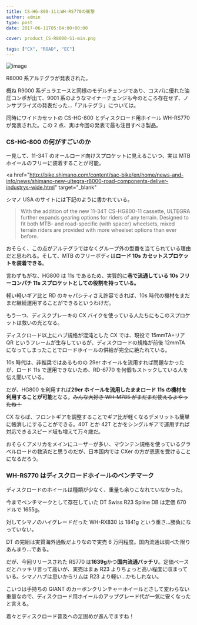 ---
title: CS-HG-800-11とWH-RS770の衝撃
author: admin
type: post
date: 2017-06-11T05:04:00+00:00

cover: product_CS-R8000-S1-min.png

tags: ["CX", "ROAD", "EC"]
---

![image](./product_CS-R8000-S1-min.png)

R8000 系アルテグラが発表された。

概ね R9000 系デュラエースと同様のモデルチェンジであり、コスパに優れた油圧コンポが出て、9001 系のようなマイナーチェンジも今のところ存在せず、ノンサプライズの発表だった…「アルテグラ」については。

同時にワイドカセットの CS-HG-800 とディスクロード用ホイール WH-RS770 が発表された。この 2 点、実は今回の発表で最も注目すべき製品。

### CS-HG-800 の何がすごいのか

一見して、11-34T のオールロード向けスプロケットに見えるこいつ、実は MTB ホイールのフリーに装着することが可能。

<a
  href="http://bike.shimano.com/content/sac-bike/en/home/news-and-info/news/shimano-new-ultegra-r8000-road-components-deliver-industrys-wide.html"
  target="_blank"
>
  シマノ USA
</a>
のサイトには下記のように書かれている。

> With the addition of the new 11-34T CS-HG800-11 cassette, ULTEGRA further expands gearing options for riders of any terrain. Designed to fit both MTB- and road-specific (with spacer) wheelsets, mixed terrain riders are provided with more wheelset options than ever before.

おそらく、この点がアルテグラではなくグループ外の型番を当てられている理由だと思われる。そして、MTB のフリーボディは**ロード 10s カセットスプロケットを装着できる**。

言わずもがな、HG800 は 11s であるため、実質的に**巷で流通している 10s フリーコンパチ 11s スプロケットとしての役割を持っている。**

軽い軽いギア比と RD のキャパシティさえ許容できれば、10s 時代の機材をまだまだ継続運用することができるというわけだ。

もう一つ、ディスクブレーキの CX バイクを使っている人たちにもこのスプロケットは救いの光となる。

ディスクロード以上にハブ規格が混沌とした CX では、現役で 15mmTA+リア QR というフレームが生存しているが、ディスクロードの規格が前後 12mmTA になってしまったことでロードホイールの供給が完全に絶たれている。

10s 時代は、非推奨ではあるものの 29er ホイールを流用すれば問題なかったが、ロード 11s で運用できないため、RD-6770 を何個もストックしている人を伝え聞いている。

だが、HG800 を利用すれば**29er ホイールを流用したままロード 11s の機材を利用することが可能**となる。<strike>みんな大好き WH-M785 がまだまだ使えるよやったね！</strike>

CX ならば、フロントギアを調整することでギア比が軽くなるデメリットも簡単に帳消しにすることができる。40T とか 42T とかをシングルギアで運用すれば対応できるスピード域も増えて万々歳だ。

おそらくアメリカをメインにユーザーが多い、マウンテン規格を使っているグラベルロードの救済だと思うのだが、日本国内では CXer の方が恩恵を受けることになるだろう。

### WH-RS770 はディスクロードホイールのベンチマーク

ディスクロードのホイールは種類が少なく、重量も余りこなれていなかった。

今までベンチマークとして存在していた DT Swiss R23 Spline DB は定価 670 ドルで 1655g。

対してシマノのハイグレードだった WH-RX830 は 1841g という重さ…勝負になっていない。

DT の完組は実質海外通販だよりなので実売 6 万円程度。国内流通は調べた限りあんまり…である。

だが、今回リリースされた RS770 は**1639g**かつ**国内流通バッチリ**。定価ベースだとハッキリ言って高いが、実売はまぁ R23 よりちょっと高い程度に収まっている。シマノハブは思いからリムは R23 より軽い…かもしれない。

こいつは手持ちの GIANT のカーボンクリンチャーホイールとさして変わらない重量なので、ディスクロード用ホイールのアップグレード代が一気に安くなったと言える。

着々とディスクロード普及への足固めが進んでますね！

<linkBox
  isAmazonLink
  url="http://www.amazon.co.jp/exec/obidos/ASIN/B075H46GDV/gensobunya-22/ref=nosim/"
/>
